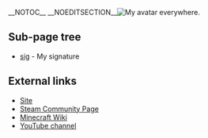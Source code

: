 __NOTOC__ __NOEDITSECTION__[[File:en/Archive/Community/Users/Ultradude25.png|thumb|My avatar everywhere.]]
== Sub-page tree ==
* [[en/Ultradude25/sig|sig]] - My signature

== External links ==
* [http://matt-russell.com/ Site]
* [http://steamcommunity.com/id/ultradude25 Steam Community Page]
* [http://www.minecraftwiki.net/wiki/User:Ultradude25 Minecraft Wiki]
* [http://www.youtube.com/user/ultradude25 YouTube channel]